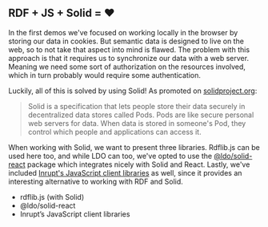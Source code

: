 
<h2 className={"subtitle"}>RDF + JS + Solid = <span style={{color: "#7C4DFF"}}>&#10084;</span></h2>

In the first demos we've focused on working locally in the browser by storing our data in cookies. But semantic data is
designed to live on the web, so to not take that aspect into mind is flawed. The problem with this approach is that it
requires us to synchronize our data with a web server. Meaning we need some sort of authorization on the resources
involved, which in turn probably would require some authentication.

Luckily, all of this is solved by using Solid! As promoted on [solidproject.org](https://solidproject.org/):

<blockquote>
    Solid is a specification that lets people store their data securely in decentralized data stores called Pods.
    Pods are like secure personal web servers for data. When data is stored in someone's Pod, they control which
    people and applications can access it.
</blockquote>

When working with Solid, we want to present three libraries. Rdflib.js can be used here too, and while LDO can too,
we've opted to use the [@ldo/solid-react](https://github.com/o-development/ldo/tree/main/packages/solid-react) package
which integrates nicely with Solid and React. Lastly, we've included
[Inrupt's JavaScript client libraries](https://docs.inrupt.com/developer-tools/javascript/client-libraries/) as well,
since it provides an interesting alternative to working with RDF and Solid.

- <Link to="/rdflib-solid">rdflib.js (with Solid)</Link>
- <Link to="/ldo-solid-react">@ldo/solid-react</Link>
- <Link to="/inrupt">Inrupt’s JavaScript client libraries</Link>
